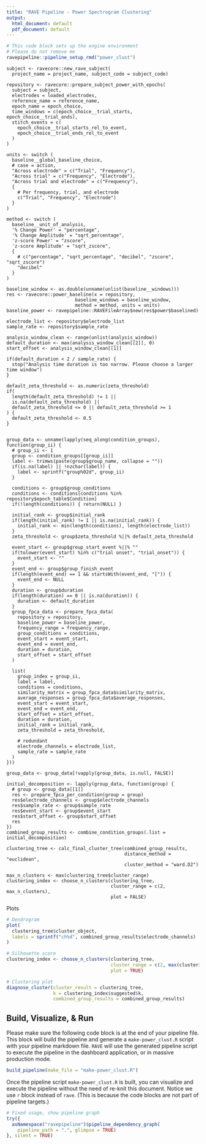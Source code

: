 ```yaml
---
title: "RAVE Pipeline - Power Spectrogram Clustering"
output:
  html_document: default
  pdf_document: default
---
```


```r
# This code block sets up the engine environment
# Please do not remove me
ravepipeline::pipeline_setup_rmd("power_clust")
```


```rave
subject <- ravecore::new_rave_subject(
  project_name = project_name, subject_code = subject_code)
```


```rave
repository <- ravecore::prepare_subject_power_with_epochs(
  subject = subject,
  electrodes = loaded_electrodes,
  reference_name = reference_name,
  epoch_name = epoch_choice,
  time_windows = c(epoch_choice__trial_starts, epoch_choice__trial_ends),
  stitch_events = c(
    epoch_choice__trial_starts_rel_to_event,
    epoch_choice__trial_ends_rel_to_event
  )
)
```


```rave
units <- switch (
  baseline__global_baseline_choice,
  # case = action,
  "Across electrode" = c("Trial", "Frequency"),
  "Across trial" = c("Frequency", "Electrode"),
  "Across trial and electrode" = c("Frequency"),
  {
    # Per frequency, trial, and electrode
    c("Trial", "Frequency", "Electrode")
  }
)

method <- switch (
  baseline__unit_of_analysis,
  '% Change Power' = "percentage",
  '% Change Amplitude' = "sqrt_percentage",
  'z-score Power' = "zscore",
  'z-score Amplitude' = "sqrt_zscore",
  {
    # c("percentage", "sqrt_percentage", "decibel", "zscore", "sqrt_zscore")
    "decibel"
  }
)

baseline_window <- as.double(unname(unlist(baseline__windows)))
res <- ravecore::power_baseline(x = repository,
                         baseline_windows = baseline_window,
                         method = method, units = units)
baseline_power <- ravepipeline::RAVEFileArray$new(res$power$baselined)
```


```rave
electrode_list <- repository$electrode_list
sample_rate <- repository$sample_rate

analysis_window_clean <- range(unlist(analysis_window))
default_duration <- max(analysis_window_clean[[2]], 0)
start_offset <- analysis_window_clean[[1]]

if(default_duration < 2 / sample_rate) {
  stop("Analysis time duration is too narrow. Please choose a larger time window")
}

default_zeta_threshold <- as.numeric(zeta_threshold)
if(
  length(default_zeta_threshold) != 1 ||
  is.na(default_zeta_threshold) ||
  default_zeta_threshold <= 0 || default_zeta_threshold >= 1
) {
  default_zeta_threshold <- 0.5
}


group_data <- unname(lapply(seq_along(condition_groups), function(group_ii) {
  # group_ii <- 1
  group <- condition_groups[[group_ii]]
  label <- trimws(paste(group$group_name, collapse = ""))
  if(is.na(label) || !nzchar(label)) {
    label <- sprintf("group%02d", group_ii)
  }
  
  conditions <- group$group_conditions
  conditions <- conditions[conditions %in% repository$epoch_table$Condition]
  if(!length(conditions)) { return(NULL) }
  
  initial_rank <- group$initial_rank
  if(length(initial_rank) != 1 || is.na(initial_rank)) {
    initial_rank <- min(length(conditions), length(electrode_list))
  }
  zeta_threshold <- group$zeta_threshold %||% default_zeta_threshold
  
  event_start <- group$group_start_event %||% ""
  if(tolower(event_start) %in% c("trial onset", "trial_onset")) {
    event_start <- ""
  }
  event_end <- group$group_finish_event
  if(length(event_end) == 1 && startsWith(event_end, "[")) {
    event_end <- NULL
  }
  duration <- group$duration
  if(length(duration) == 0 || is.na(duration)) {
    duration <- default_duration
  }
  group_fpca_data <- prepare_fpca_data(
    repository = repository,
    baseline_power = baseline_power,
    frequency_range = frequency_range,
    group_conditions = conditions,
    event_start = event_start,
    event_end = event_end,
    duration = duration, 
    start_offset = start_offset
  )
  
  list(
    group_index = group_ii,
    label = label,
    conditions = conditions,
    similarity_matrix = group_fpca_data$similarity_matrix,
    average_responses = group_fpca_data$average_responses,
    event_start = event_start,
    event_end = event_end,
    start_offset = start_offset,
    duration = duration,
    initial_rank = initial_rank,
    zeta_threshold = zeta_threshold,
    
    # redundant
    electrode_channels = electrode_list,
    sample_rate = sample_rate
  )
}))

group_data <- group_data[!vapply(group_data, is.null, FALSE)]
```


```rave
initial_decomposition <- lapply(group_data, function(group) {
  # group <- group_data[[1]]
  res <- prepare_fpca_per_condition(group = group)
  res$electrode_channels <- group$electrode_channels
  res$sample_rate <- group$sample_rate
  res$event_start <- group$event_start
  res$start_offset <- group$start_offset
  res
})
combined_group_results <- combine_condition_groups(.list = initial_decomposition)
```


```rave
clustering_tree <- calc_final_cluster_tree(combined_group_results,
                                           distance_method = "euclidean",
                                           cluster_method = "ward.D2")
```

```rave
max_n_clusters <- max(clustering_tree$cluster_range)
clustering_index <- choose_n_clusters(clustering_tree,
                                      cluster_range = c(2, max_n_clusters),
                                      plot = FALSE)

```

Plots

```r
# Dendrogram
plot(
  clustering_tree$cluster_object,
  labels = sprintf("ch%d", combined_group_results$electrode_channels)
)

# Silhouette score
clustering_index <- choose_n_clusters(clustering_tree,
                                      cluster_range = c(2, max(clustering_tree$cluster_range)),
                                      plot = TRUE)

# Clustering plot
diagnose_cluster(cluster_result = clustering_tree,
                 k = clustering_index$suggested$k,
                 combined_group_results = combined_group_results)
```

## Build, Visualize, & Run

Please make sure the following code block is at the end of your pipeline file. This block will build the pipeline and generate a `make-power_clust.R` script with your pipeline markdown file. `RAVE` will use the generated pipeline script to execute the pipeline in the dashboard application, or in massive production mode.

```r
build_pipeline(make_file = "make-power_clust.R")
```


Once the pipeline script `make-power_clust.R` is built, you can visualize and execute the pipeline without the need of re-knit this document. Notice we use `r` block instead of `rave`. (This is because the code blocks are not part of pipeline targets.)

```r
# Fixed usage, show pipeline graph
try({
  asNamespace("ravepipeline")$pipeline_dependency_graph(
    pipeline_path = ".", glimpse = TRUE)
}, silent = TRUE)
```



